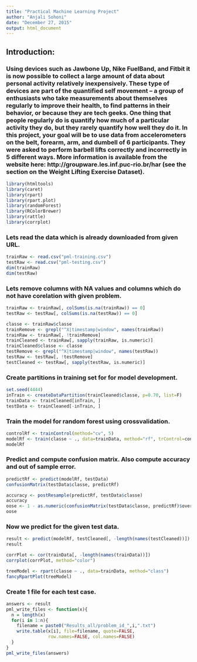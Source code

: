 ```yaml
---
title: "Practical Machine Learning Project"
author: "Anjali Sohoni"
date: "December 27, 2015"
output: html_document
---
```

## Introduction:
### Using devices such as Jawbone Up, Nike FuelBand, and Fitbit it is now possible to collect a large amount of data about personal activity relatively inexpensively. These type of devices are part of the quantified self movement – a group of enthusiasts who take measurements about themselves regularly to improve their health, to find patterns in their behavior, or because they are tech geeks. One thing that people regularly do is quantify how much of a particular activity they do, but they rarely quantify how well they do it. In this project, your goal will be to use data from accelerometers on the belt, forearm, arm, and dumbell of 6 participants. They were asked to perform barbell lifts correctly and incorrectly in 5 different ways. More information is available from the website here: http://groupware.les.inf.puc-rio.br/har (see the section on the Weight Lifting Exercise Dataset). 

```r
library(htmltools)
library(caret)
library(rpart)
library(rpart.plot)
library(randomForest)
library(RColorBrewer)
library(rattle)
library(corrplot)

```
### Lets read the data which is already downloaded from given URL.

```r
trainRaw <- read.csv("pml-training.csv")
testRaw <- read.csv("pml-testing.csv")
dim(trainRaw)
dim(testRaw)
```
### Lets remove columns with NA values and columns which do not have corelation with given problem.

```r
trainRaw <- trainRaw[, colSums(is.na(trainRaw)) == 0] 
testRaw <- testRaw[, colSums(is.na(testRaw)) == 0] 

classe <- trainRaw$classe
trainRemove <- grepl("^X|timestamp|window", names(trainRaw))
trainRaw <- trainRaw[, !trainRemove]
trainCleaned <- trainRaw[, sapply(trainRaw, is.numeric)]
trainCleaned$classe <- classe
testRemove <- grepl("^X|timestamp|window", names(testRaw))
testRaw <- testRaw[, !testRemove]
testCleaned <- testRaw[, sapply(testRaw, is.numeric)]

```
### Create partitions in training set for for model development.
```r
set.seed(4444)
inTrain <- createDataPartition(trainCleaned$classe, p=0.70, list=F)
trainData <- trainCleaned[inTrain, ]
testData <- trainCleaned[-inTrain, ]
```

### Train the model for random forest using crossvalidation.
```r
controlRf <- trainControl(method="cv", 5)
modelRf <- train(classe ~ ., data=trainData, method="rf", trControl=controlRf, ntree=250)
modelRf
```

### Predict and compute confusion matrix. Also compute accuracy and out of sample error.
```r
predictRf <- predict(modelRf, testData)
confusionMatrix(testData$classe, predictRf)

accuracy <- postResample(predictRf, testData$classe)
accuracy
oose <- 1 - as.numeric(confusionMatrix(testData$classe, predictRf)$overall[1])
oose
```

### Now we predict for the given test data.
```r
result <- predict(modelRf, testCleaned[, -length(names(testCleaned))])
result

corrPlot <- cor(trainData[, -length(names(trainData))])
corrplot(corrPlot, method="color")

treeModel <- rpart(classe ~ ., data=trainData, method="class")
fancyRpartPlot(treeModel)
```

### Create 1 file for each test case.

```r
answers <- result
pml_write_files <- function(x){
  n = length(x)
  for(i in 1:n){
    filename = paste0("Results_all/problem_id_",i,".txt")
    write.table(x[i], file=filename, quote=FALSE,
                row.names=FALSE, col.names=FALSE)
  }
}
pml_write_files(answers)

```

